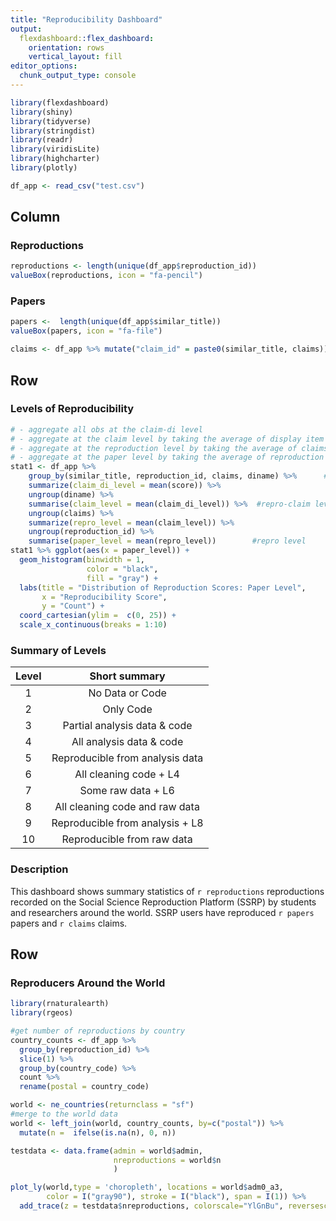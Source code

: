 ```yaml
---
title: "Reproducibility Dashboard"
output: 
  flexdashboard::flex_dashboard:
    orientation: rows
    vertical_layout: fill
editor_options: 
  chunk_output_type: console
---
```


```r
library(flexdashboard)
library(shiny)
library(tidyverse)
library(stringdist)       
library(readr)
library(viridisLite)
library(highcharter)
library(plotly)

df_app <- read_csv("test.csv")
```

## Column

### Reproductions

```r
reproductions <- length(unique(df_app$reproduction_id))
valueBox(reproductions, icon = "fa-pencil")
```

### Papers

```r
papers <-  length(unique(df_app$similar_title))
valueBox(papers, icon = "fa-file")

claims <- df_app %>% mutate("claim_id" = paste0(similar_title, claims)) %>% summarise( length( unique(claim_id)) ) %>% as.numeric()
```

## Row {data-height="500"}

### Levels of Reproducibility
```r
# - aggregate all obs at the claim-di level
# - aggregate at the claim level by taking the average of display item (one per di)
# - aggregate at the reproduction level by taking the average of claims (one per claim)
# - aggregate at the paper level by taking the average of reproduction (one per repro)
stat1 <- df_app %>% 
    group_by(similar_title, reproduction_id, claims, diname) %>%      #repro-claim-di level (min? max? median? it should not matter)
    summarize(claim_di_level = mean(score)) %>% 
    ungroup(diname) %>% 
    summarise(claim_level = mean(claim_di_level)) %>%  #repro-claim level (min? max? median?)
    ungroup(claims) %>% 
    summarize(repro_level = mean(claim_level)) %>% 
    ungroup(reproduction_id) %>% 
    summarise(paper_level = mean(repro_level))        #repro level 
stat1 %>% ggplot(aes(x = paper_level)) +
  geom_histogram(binwidth = 1,
                 color = "black",
                 fill = "gray") +
  labs(title = "Distribution of Reproduction Scores: Paper Level",
       x = "Reproducibility Score",
       y = "Count") +
  coord_cartesian(ylim =  c(0, 25)) +
  scale_x_continuous(breaks = 1:10)
```


### Summary of Levels

| Level | Short summary                      |
|:-----:|:----------------------------------:|
| 1     | No Data or Code                    |
| 2     | Only Code                          |
| 3     | Partial analysis data & code       |
| 4     | All analysis data & code           |
| 5     | Reproducible from analysis data    |
| 6     | All cleaning code + L4             |
| 7     | Some raw data     + L6             |
| 8     | All cleaning code and raw data     |
| 9     | Reproducible from analysis  + L8   |
| 10    | Reproducible from raw data         |


### Description

This dashboard shows summary statistics of `r reproductions` reproductions recorded on the Social Science Reproduction Platform (SSRP) by students and researchers around the world. SSRP users have reproduced `r papers` papers and `r claims` claims. 

## Row {data-height="500"}

### Reproducers Around the World

```r
library(rnaturalearth)
library(rgeos)

#get number of reproductions by country
country_counts <- df_app %>% 
  group_by(reproduction_id) %>% 
  slice(1) %>%
  group_by(country_code) %>% 
  count %>% 
  rename(postal = country_code)

world <- ne_countries(returnclass = "sf")
#merge to the world data 
world <- left_join(world, country_counts, by=c("postal")) %>% 
  mutate(n =  ifelse(is.na(n), 0, n))

testdata <- data.frame(admin = world$admin,
                       nreproductions = world$n
                       )

plot_ly(world,type = 'choropleth', locations = world$adm0_a3,
        color = I("gray90"), stroke = I("black"), span = I(1)) %>%
  add_trace(z = testdata$nreproductions, colorscale="YlGnBu", reversescale=T)
```


<!--
### Universities  

| University | Number of Reproductions |
|:-------------------:|:------:|
| UC Berkeley         | `r reproductions`      |
|                     |        |
|                     |        |

-->


